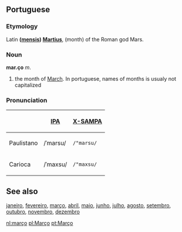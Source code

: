 ==Portuguese==
===Etymology===
Latin '''([[mensis]]) [[Martius]]''', (month) of the Roman god Mars.

===Noun===
'''mar.ço''' ''m''.

#the month of [[March]]. In portuguese, names of months is usualy not capitalized

===Pronunciation===
{| border=1 cellpadding=5
! !! [[w:IPA|IPA]] !! [[w:X-SAMPA|X-SAMPA]]
|-
! Paulistano
| /ˈmarsu/ || <tt>/"marsu/</tt>
|-
! Carioca
| /ˈmaxsu/ || <tt>/"maxsu/</tt>
|}


==See also==
[[janeiro]], [[fevereiro]], [[março]], [[abril]], [[maio]], [[junho]], [[julho]], [[agosto]], [[setembro]], [[outubro]], [[novembro]], [[dezembro]]


[[nl:março]]
[[pl:Março]]
[[pt:Março]]